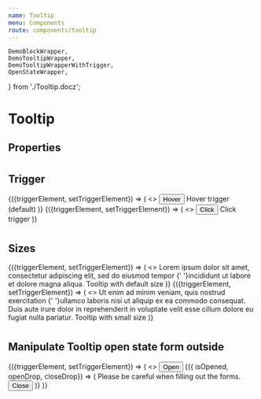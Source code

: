 ```yaml
---
name: Tooltip
menu: Components
route: components/tooltip
---
```


    DemoBlockWrapper,
    DemoTooltipWrapper,
    DemoTooltipWrapperWithTrigger,
    OpenStateWrapper,
} from './Tooltip.docz';

# Tooltip

## Properties

<Props of={Tooltip} />

<!-- ## Placements

<Playground>
    <DemoBlockWrapper>
        <Tooltip
            triggerElement={<Button fullWidth={true}>Top</Button>}
        >
            Top placement (default)
        </Tooltip>
        <Tooltip
            placement={Placement.RIGHT}
            triggerElement={<Button fullWidth={true}>Right</Button>}
        >
            Right placement
        </Tooltip>
        <Tooltip
            placement={Placement.BOTTOM}
            triggerElement={<Button fullWidth={true}>Bottom</Button>}
        >
            Bottom placement
        </Tooltip>
        <Tooltip
            placement={Placement.LEFT}
            triggerElement={<Button fullWidth={true}>Left</Button>}
        >
            Left placement
        </Tooltip>
    </DemoBlockWrapper>
</Playground> -->

#
## Trigger

<Playground>
    <DemoBlockWrapper>
        <DemoTooltipWrapperWithTrigger>
            {({triggerElement, setTriggerElement}) => (
                <>
                    <span ref={setTriggerElement}>
                        <Button fullWidth={true}>Hover</Button>
                    </span>
                    <Tooltip
                        triggerElement={triggerElement}
                    >
                        Hover trigger (default)
                    </Tooltip>
                </>
            )}
        </DemoTooltipWrapperWithTrigger>
        <DemoTooltipWrapperWithTrigger>
            {({triggerElement, setTriggerElement}) => (
                <>
                    <span ref={setTriggerElement}>
                        <Button fullWidth={true}>Click</Button>
                    </span>
                    <Tooltip
                        trigger="click"
                        triggerElement={triggerElement}
                    >
                        Click trigger
                    </Tooltip>
                </>
            )}
        </DemoTooltipWrapperWithTrigger>
    </DemoBlockWrapper>
</Playground>

#
## Sizes

<Playground>
    <DemoBlockWrapper>
        <DemoTooltipWrapperWithTrigger>
            {({triggerElement, setTriggerElement}) => (
                <>
                    <Paragraph hasMargin={false}>
                        Lorem ipsum dolor sit amet, consectetur adipiscing elit,
                        sed do eiusmod
                        <span ref={setTriggerElement}>
                            <TextLink>tempor</TextLink>
                        </span>
                        {' '}incididunt ut labore et dolore magna aliqua.
                    </Paragraph>
                    <Tooltip triggerElement={triggerElement}>
                        <Paragraph hasMargin={false}>
                            Tooltip with default size
                        </Paragraph>
                    </Tooltip>
                </>
            )}
        </DemoTooltipWrapperWithTrigger>
        <DemoTooltipWrapperWithTrigger>
            {({triggerElement, setTriggerElement}) => (
                <>
                    <Paragraph hasMargin={false}>
                        Ut enim ad minim veniam, quis nostrud
                        <span ref={setTriggerElement}>
                            <TextLink>exercitation</TextLink>
                        </span>
                        {' '}ullamco laboris nisi ut aliquip ex ea commodo consequat.
                        Duis aute irure dolor in reprehenderit in voluptate velit esse
                        cillum dolore eu fugiat nulla pariatur.
                    </Paragraph>
                    <Tooltip size="small" triggerElement={triggerElement}>
                        <Paragraph hasMargin={false}>
                            Tooltip with small size
                        </Paragraph>
                    </Tooltip>
                </>
            )}
        </DemoTooltipWrapperWithTrigger>
    </DemoBlockWrapper>
</Playground>

#
## Manipulate Tooltip open state form outside

<Playground>
    <DemoBlockWrapper>
        <DemoTooltipWrapper>
            <DemoTooltipWrapperWithTrigger>
                {({triggerElement, setTriggerElement}) => (
                    <>
                        <span ref={setTriggerElement}>
                            <Button>Open</Button>
                        </span>
                        <OpenStateWrapper>
                            {({ isOpened, openDrop, closeDrop}) => (
                                <Tooltip
                                    onOpen={openDrop}
                                    onClose={closeDrop}
                                    isOpened={isOpened}
                                    trigger="click"
                                    triggerElement={triggerElement}
                                >
                                    <Paragraph>
                                        Please be careful when filling out the forms.
                                    </Paragraph>
                                    <Button onClick={closeDrop}>Close</Button>
                                </Tooltip>
                            )}
                        </OpenStateWrapper>
                    </>
                )}
            </DemoTooltipWrapperWithTrigger>
        </DemoTooltipWrapper>
    </DemoBlockWrapper>
</Playground>
